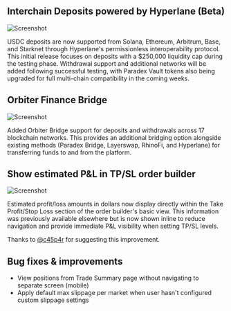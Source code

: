 ## Interchain Deposits powered by Hyperlane (Beta)

![Screenshot](../../assets/changelog/07-18-25/hyperlane-arbitrum.png)

USDC deposits are now supported from Solana, Ethereum, Arbitrum, Base, and Starknet through Hyperlane's permissionless interoperability protocol.
This initial release focuses on deposits with a $250,000 liquidity cap during the testing phase.
Withdrawal support and additional networks will be added following successful testing,
with Paradex Vault tokens also being upgraded for full multi-chain compatibility in the coming weeks.

## Orbiter Finance Bridge

![Screenshot](../../assets/changelog/07-18-25/orbiter-zksync.png)

Added Orbiter Bridge support for deposits and withdrawals across 17 blockchain networks.
This provides an additional bridging option alongside existing methods (Paradex Bridge, Layerswap, RhinoFi, and Hyperlane)
for transferring funds to and from the platform.

## Show estimated P&L in TP/SL order builder

![Screenshot](../../assets/changelog/07-18-25/est-pnl-tpsl.png)

Estimated profit/loss amounts in dollars now display directly within the Take Profit/Stop Loss section of the order builder's basic view.
This information was previously available elsewhere but is now shown inline to reduce navigation and provide immediate P&L visibility
when setting TP/SL levels.

Thanks to [@c45p4r](https://discord.com/channels/1107916848193863740/1263859118318420031/1391806445602865343) for suggesting this improvement.

## Bug fixes & improvements

- View positions from Trade Summary page without navigating to separate screen (mobile)
- Apply default max slippage per market when user hasn't configured custom slippage settings
